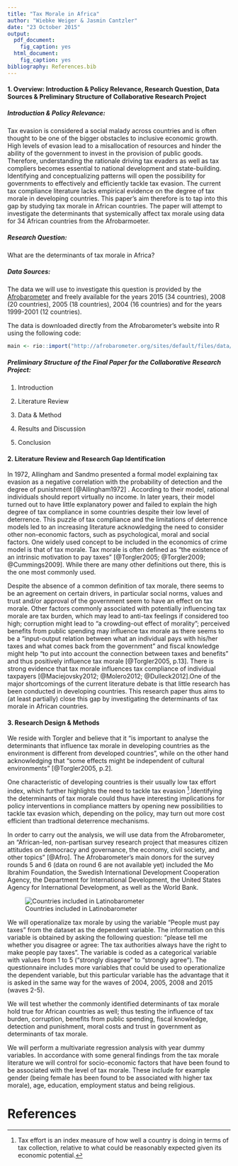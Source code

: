 ```yaml
---
title: "Tax Morale in Africa"
author: "Wiebke Weiger & Jasmin Cantzler"
date: "23 October 2015"
output:
  pdf_document:
    fig_caption: yes
  html_document:
    fig_caption: yes
bibliography: References.bib
---
```


#### 1. Overview: Introduction & Policy Relevance, Research Question, Data Sources & Preliminary Structure of Collaborative Research Project
##### Introduction & Policy Relevance:
Tax evasion is considered a social malady across countries and is often thought to be one of the bigger obstacles to inclusive economic growth. High levels of evasion lead to a misallocation of resources and hinder the ability of the government to invest in the provision of public goods. Therefore, understanding the rationale driving tax evaders as well as tax compliers becomes essential to national development and state-building. Identifying and conceptualizing patterns will open the possibility for governments to effectively and efficiently tackle tax evasion. The current tax compliance literature lacks empirical evidence on the degree of tax morale in developing countries. This paper's aim therefore is to tap into this gap by studying tax morale in African countries. The paper will attempt to investigate the determinants that systemically affect tax morale using data for 34 African countries from the Afrobarmoeter.

##### Research Question:
What are the determinants of tax morale in Africa?

##### Data Sources:
The data we will use to investigate this question is provided by the [Afrobarometer](http://www.afrobarometer.org/) and freely available for the years 2015 (34 countries), 2008 (20 countries), 2005 (18 countries), 2004 (16 countries) and for the years 1999-2001 (12 countries).

The data is downloaded directly from the Afrobarometer's website into R using the following code:

```r
main <- rio::import("http://afrobarometer.org/sites/default/files/data/round-5/merged_r5_data_0.sav")
```

##### Preliminary Structure of the Final Paper for the Collaborative Research Project:

1. Introduction

2. Literature Review

3. Data & Method

4. Results and Discussion

5. Conclusion

#### 2. Literature Review and Research Gap Identification

In 1972, Allingham and Sandmo presented a formal model explaining tax evasion as a negative correlation with the probability of detection and the degree of punishment [@Allingham1972] . According to their model, rational individuals should report virtually no income. In later years, their model turned out to have little explanatory power and failed to explain the high degree of tax compliance in some countries despite their low level of deterrence. This puzzle of tax compliance and the limitations of deterrence models led to an increasing literature acknowledging the need to consider other non-economic factors, such as psychological, moral and social factors. One widely used concept to be included in the economics of crime model is that of tax morale. Tax morale is often defined as "the existence of an intrinsic motivation to pay taxes" [@Torgler2005; @Torgler2009; @Cummings2009]. While there are many other definitions out there, this is the one most commonly used. 

Despite the absence of a common definition of tax morale, there seems to be an agreement on certain drivers, in particular social norms, values and trust and/or approval of the government seem to have an effect on tax morale. Other factors commonly associated with potentially influencing tax morale are tax burden, which may lead to anti-tax feelings if considered too high; corruption might lead to "a crowding-out effect of morality"; perceived benefits from public spending may influence tax morale as there seems to be a "input-output relation between what an individual pays with his/her taxes and what comes back from the government" and fiscal knowledge might help "to put into account the connection between taxes and benefits" and thus positively influence tax morale [@Torgler2005, p.13]. There is strong evidence that tax morale influences tax compliance of individual taxpayers [@Maciejovsky2012; @Molero2012; @Dulleck2012].One of the major shortcomings of the current literature debate is that little research has been conducted in developing countries. This research paper thus aims to (at least partially) close this gap by investigating the determinants of tax morale in African countries. 

#### 3. Research Design & Methods

We reside with Torgler and believe that it "is important to analyse the determinants that influence tax morale in developing countries as the environment is different from developed countries", while on the other hand acknowledging that "some effects might be independent of cultural environments" [@Torgler2005, p.2].

One characteristic of developing countries is their usually low tax effort index, which further highlights the need to tackle tax evasion [^1].Identifying the determinants of tax morale could thus have interesting implications for policy interventions in compliance matters by opening new possibilities to tackle tax evasion which, depending on the policy, may turn out more cost efficient than tradtional deterrence mechanisms. 

In order to carry out the analysis, we will use data from the Afrobarometer, an "African-led, non-partisan survey research project that measures citizen attitudes on democracy and governance, the economy, civil society, and other topics" [@Afro]. The Afrobarometer's main donors for the survey rounds 5 and 6 (data on round 6 are not available yet) included the Mo Ibrahim Foundation, the Swedish International Development Cooperation Agency, the Department for International Development, the United States Agency for International Development, as well as the World Bank. 

![Countries included in Latinobarometer](Map.png) 

We will operationalize tax morale by using the variable "People must pay taxes" from the dataset as the dependent variable. The information on this variable is obtained by asking the following question: "please tell me whether you disagree or agree: The tax authorities always have the right to make people pay taxes". The variable is coded as a categorical variable with values from 1 to 5 ("strongly disagree" to "strongly agree"). The questionnaire includes more variables that could be used to operationalize the dependent variable, but this particular variable has the advantage that it is asked in the same way for the waves of 2004, 2005, 2008 and 2015 (waves 2-5). 

We will test whether the commonly identified determinants of tax morale hold true for African countries as well; thus testing the influence of tax burden, corruption, benefits from public spending, fiscal knowledge, detection and punishment, moral costs and trust in government as determinants of tax morale. 

We will perform a multivariate regression analysis with year dummy variables. In accordance with some general findings from the tax morale literature we will control for socio-economic factors that have been found to be associated with the level of tax morale. These include for example gender (being female has been found to be associated with higher tax morale), age, education, employment status and being religious.

# References

[^1]: Tax effort is an index measure of how well a country is doing in terms of tax collection, relative to what could be reasonably expected given its economic potential.
